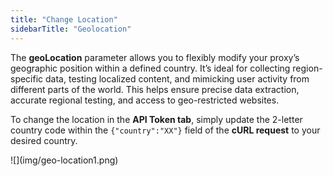 ```yaml
---
title: "Change Location"
sidebarTitle: "Geolocation"
---
```


The **geoLocation** parameter allows you to flexibly modify your proxy’s geographic position within a defined country. It’s ideal for collecting region-specific data, testing localized content, and mimicking user activity from different parts of the world. This helps ensure precise data extraction, accurate regional testing, and access to geo-restricted websites.

To change the location in the **API Token tab**, simply update the 2-letter country code within the `{"country":"XX"}` field of the **cURL request** to your desired country.
<Frame>
  ![](img/geo-location1.png)
</Frame>